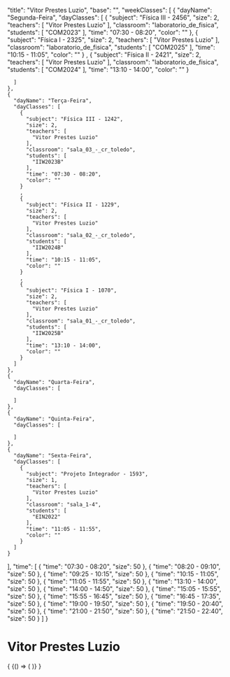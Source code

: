 
  "title": "Vitor Prestes Luzio",
  "base": "",
  "weekClasses": [
    {
      "dayName": "Segunda-Feira",
      "dayClasses": [
        {
          "subject": "Física III - 2456",
          "size": 2,
          "teachers": [
            "Vitor Prestes Luzio"
          ],
          "classroom": "laboratorio_de_fisica",
          "students": [
            "COM2023"
          ],
          "time": "07:30 - 08:20",
          "color": ""
        },
        {
          "subject": "Física I - 2325",
          "size": 2,
          "teachers": [
            "Vitor Prestes Luzio"
          ],
          "classroom": "laboratorio_de_fisica",
          "students": [
            "COM2025"
          ],
          "time": "10:15 - 11:05",
          "color": ""
        }
,
        {
          "subject": "Física II - 2421",
          "size": 2,
          "teachers": [
            "Vitor Prestes Luzio"
          ],
          "classroom": "laboratorio_de_fisica",
          "students": [
            "COM2024"
          ],
          "time": "13:10 - 14:00",
          "color": ""
        }

      ]
    },
    {
      "dayName": "Terça-Feira",
      "dayClasses": [
        {
          "subject": "Física III - 1242",
          "size": 2,
          "teachers": [
            "Vitor Prestes Luzio"
          ],
          "classroom": "sala_03_-_cr_toledo",
          "students": [
            "IIW2023B"
          ],
          "time": "07:30 - 08:20",
          "color": ""
        }
        ,
        {
          "subject": "Física II - 1229",
          "size": 2,
          "teachers": [
            "Vitor Prestes Luzio"
          ],
          "classroom": "sala_02_-_cr_toledo",
          "students": [
            "IIW2024B"
          ],
          "time": "10:15 - 11:05",
          "color": ""
        }
        ,
        {
          "subject": "Física I - 1070",
          "size": 2,
          "teachers": [
            "Vitor Prestes Luzio"
          ],
          "classroom": "sala_01_-_cr_toledo",
          "students": [
            "IIW2025B"
          ],
          "time": "13:10 - 14:00",
          "color": ""
        }
      ]
    },
    {
      "dayName": "Quarta-Feira",
      "dayClasses": [
        
      ]
    },
    {
      "dayName": "Quinta-Feira",
      "dayClasses": [
        
      ]
    },
    {
      "dayName": "Sexta-Feira",
      "dayClasses": [
        {
          "subject": "Projeto Integrador - 1593",
          "size": 1,
          "teachers": [
            "Vitor Prestes Luzio"
          ],
          "classroom": "sala_1-4",
          "students": [
            "EIN2022"
          ],
          "time": "11:05 - 11:55",
          "color": ""
        }
      ]
    }
  ],
  "time": [
    {
      "time": "07:30 - 08:20",
      "size": 50
    },
    {
      "time": "08:20 - 09:10",
      "size": 50
    },
    {
      "time": "09:25 - 10:15",
      "size": 50
    },
    {
      "time": "10:15 - 11:05",
      "size": 50
    },
    {
      "time": "11:05 - 11:55",
      "size": 50
    },
    {
      "time": "13:10 - 14:00",
      "size": 50
    },
    {
      "time": "14:00 - 14:50",
      "size": 50
    },
    {
      "time": "15:05 - 15:55",
      "size": 50
    },
    {
      "time": "15:55 - 16:45",
      "size": 50
    },
    {
      "time": "16:45 - 17:35",
      "size": 50
    },
    {
      "time": "19:00 - 19:50",
      "size": 50
    },
    {
      "time": "19:50 - 20:40",
      "size": 50
    },
    {
      "time": "21:00 - 21:50",
      "size": 50
    },
    {
      "time": "21:50 - 22:40",
      "size": 50
    }
  ]
}

# Vitor Prestes Luzio

<div>
  {
    <BrowserOnly>
      {() => (
        <Grid
          title={data.title}
          weekClasses={data.weekClasses}
          time={data.time}
        />
      )}
    </BrowserOnly>
  }
</div>
